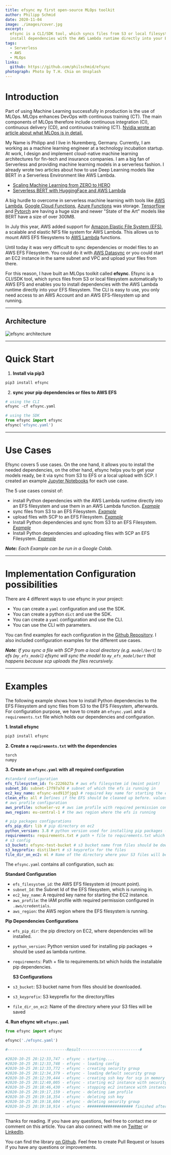 ```yaml
---
title: efsync my first open-source MLOps toolkit
author: Philipp Schmid
date: 2020-11-04
image: ./images/cover.jpg
excerpt:
  efsync is a CLI/SDK tool, which syncs files from S3 or local filesystem automatically to AWS EFS and enables you to
  install dependencies with the AWS Lambda runtime directly into your EFS filesystem.
tags:
  - Serverless
  - AWS
  - MLOps
links:
  github: https://github.com/philschmid/efsync
photograph: Photo by T.H. Chia on Unsplash
---
```


# Introduction

Part of using Machine Learning successfully in production is the use of MLOps. MLOps enhances DevOps with continuous
training (CT). The main components of MLOps therefore include continuous integration (CI), continuous delivery (CD), and
continuous training (CT).
[Nvidia wrote an article about what MLOps is in detail.](https://blogs.nvidia.com/blog/2020/09/03/what-is-mlops/)

My Name is Philipp and I live in Nuremberg, Germany. Currently, I am working as a machine learning engineer at a
technology incubation startup. At work, I design and implement cloud-native machine learning architectures for fin-tech
and insurance companies. I am a big fan of Serverless and providing machine learning models in a serverless fashion. I
already wrote two articles about how to use Deep Learning models like BERT in a Serverless Environment like AWS Lambda.

- [Scaling Machine Learning from ZERO to HERO](https://www.philschmid.de/scaling-machine-learning-from-zero-to-hero)
- [Serverless BERT with HuggingFace and AWS Lambda](https://www.philschmid.de/serverless-bert-with-huggingface-and-aws-lambda)

A big hurdle to overcome in serverless machine learning with tools like [AWS Lambda](https://aws.amazon.com/de/lambda/),
[Google Cloud Functions](https://cloud.google.com/functions),
[Azure Functions](https://azure.microsoft.com/de-de/services/functions/) was storage.
[Tensorflow](https://www.tensorflow.org/) and [Pytorch](https://pytorch.org/) are having a huge size and newer "State of
the Art" models like BERT have a size of over 300MB.

In July this year, AWS added support for
[](https://aws.amazon.com/lambda/?nc1=h_ls)[Amazon Elastic File System (EFS)](https://aws.amazon.com/efs/?nc1=h_ls), a
scalable and elastic NFS file system for AWS Lambda. This allows us to mount AWS EFS filesystems to
[AWS Lambda](https://aws.amazon.com/lambda/?nc1=h_ls) functions.

Until today it was very difficult to sync dependencies or model files to an AWS EFS Filesystem. You could do it with
[AWS Datasync](https://docs.aws.amazon.com/efs/latest/ug/gs-step-four-sync-files.html) or you could start an EC2
instance in the same subnet and VPC and upload your files from there.

For this reason, I have built an MLOps toolkit called **efsync**. Efsync is a CLI/SDK tool, which syncs files from S3 or
local filesystem automatically to AWS EFS and enables you to install dependencies with the AWS Lambda runtime directly
into your EFS filesystem. The CLI is easy to use, you only need access to an AWS Account and an AWS EFS-filesystem up
and running.

---

## Architecture

![efsync architecture](./images/efsync.png)

---

# Quick Start

1. **Install via pip3**

```python
pip3 install efsync
```

2. **sync your pip dependencies or files to AWS EFS**

```python
# using the CLI
efsync -cf efsync.yaml

# using the SDK
from efsync import efsync
efsync('efsync.yaml')
```

---

# Use Cases

Efsync covers 5 use cases. On the one hand, it allows you to install the needed dependencies, on the other hand, efsync
helps you to get your models ready, be it via sync from S3 to EFS or a local upload with SCP. I created an example
[Jupyter Notebooks](https://github.com/philschmid/efsync#--examples) for each use case.

The 5 use cases consist of:

- install Python dependencies with the AWS Lambda runtime directly into an EFS filesystem and use them in an AWS Lambda
  function. _[Example](https://github.com/philschmid/efsync/blob/main/examples/efsync_pip_packages.ipynb)_
- sync files from S3 to an EFS Filesystem.
  _[Example](https://github.com/philschmid/efsync/blob/main/examples/efsync_s3_files.ipynb)_
- upload files with SCP to an EFS Filesystem.
  _[Example](https://github.com/philschmid/efsync/blob/main/examples/efsync_scp_files.ipynb)_
- Install Python dependencies and sync from S3 to an EFS Filesystem.
  _[Example](https://github.com/philschmid/efsync/blob/main/examples/efsync_pip_packages_and_s3_files.ipynb)_
- Install Python dependencies and uploading files with SCP an EFS Filesystem.
  _[Example](https://github.com/philschmid/efsync/blob/main/examples/efsync_pip_packages_and_scp_files.ipynb)_

_**Note:** Each Example can be run in a Google Colab._

---

# Implementation Configuration possibilities

There are 4 different ways to use efsync in your project:

- You can create a `yaml` configuration and use the SDK.
- You can create a python `dict` and use the SDK.
- You can create a `yaml` configuration and use the CLI.
- You can use the CLI with parameters.

You can find examples for each configuration in the
[Github Repository](https://github.com/philschmid/efsync#%EF%B8%8F--configurations). I also included configuration
examples for the different use cases.

_**Note**: If you sync a file with SCP from a local directory (e.g. `model/bert`) to efs (`my_efs_model`) efsync will
sync the model to `my_efs_model/bert` that happens because scp uploads the files recursively._

---

# Examples

The following example shows how to install Python dependencies to the EFS Filesystem and sync files from S3 to the EFS
Filesystem, afterwards. For configuration purpose, we have to create an `efsync.yaml` and a `requirements.txt` file
which holds our dependencies and configuration.

**1. Install efsync**

```python
pip3 install efsync
```

**2. Create a `requirements.txt` with the dependencies**

```python
torch
numpy
```

**3. Create an `efsync.yaml` with all required configuration**

```yaml
#standard configuration
efs_filesystem_id: fs-2226b27a # aws efs filesystem id (moint point)
subnet_Id: subnet-17f97a7d # subnet of which the efs is running in
ec2_key_name: efsync-asd913fjgq3 # required key name for starting the ec2 instance
clean_efs: all # Defines if the EFS should be cleaned up before. values: `'all'`,`'pip'`,`'file'` uploading
# aws profile configuration
aws_profile: schueler-vz # aws iam profile with required permission configured in .aws/credentials
aws_region: eu-central-1 # the aws region where the efs is running

# pip packages configurations
efs_pip_dir: lib # pip directory on ec2
python_version: 3.8 # python version used for installing pip packages -> should be used as lambda runtime afterwads
requirements: requirements.txt # path + file to requirements.txt which holds the installable pip packages
# s3 config
s3_bucket: efsync-test-bucket # s3 bucket name from files should be downloaded
s3_keyprefix: distilbert # s3 keyprefix for the files
file_dir_on_ec2: ml # Name of the directory where your S3 files will be saved
```

The `efsync.yaml` contains all configuration, such as:

**Standard Configuration**

- `efs_filesystem_id`: the AWS EFS filesystem id (mount point).
- `subnet_Id`: the Subnet Id of the EFS filesystem, which is running in.
- `ec2_key_name`: A required key name for starting the EC2 instance.
- `aws_profile`: the IAM profile with required permission configured in `.aws/credentials`.
- `aws_region`: the AWS region where the EFS filesystem is running.

**Pip Dependencies Configurations**

- `efs_pip_dir`: the pip directory on EC2, where dependencies will be installed.
- `python_version`**:** Python version used for installing pip packages -> should be used as lambda runtime.
- `requirements`: Path + file to requirements.txt which holds the installable pip dependencies.

  **S3 Configurations**

- `s3_bucket`: S3 bucket name from files should be downloaded.
- `s3_keyprefix`: S3 keyprefix for the directory/files
- `file_dir_on_ec2`: Name of the directory where your S3 files will be saved

**4. Run efsync wit `efsync.yaml`**

```python
from efsync import efsync

efsync('./efsync.yaml')

#--------------------------Result--------------------------#

#2020-10-25 20:12:33,747 - efsync - starting....
#2020-10-25 20:12:33,748 - efsync - loading config
#2020-10-25 20:12:33,772 - efsync - creating security group
#2020-10-25 20:12:34,379 - efsync - loading default security group
#2020-10-25 20:12:39,444 - efsync - creating ssh key for scp in memory
#2020-10-25 20:12:40,005 - efsync - starting ec2 instance with security group sg-0ff6539317d7e48da and subnet_Id subnet-17f97a7d
#2020-10-25 20:18:46,430 - efsync - stopping ec2 instance with instance id i-020e3f3cc4b3d690b
#2020-10-25 20:19:17,159 - efsync - deleting iam profile
#2020-10-25 20:19:18,354 - efsync - deleting ssh key
#2020-10-25 20:19:18,604 - efsync - deleting security group
#2020-10-25 20:19:18,914 - efsync - #################### finished after 6.752833333333333 minutes ####################
```

---

Thanks for reading. If you have any questions, feel free to contact me or comment on this article. You can also connect
with me on [Twitter](https://twitter.com/_philschmid) or
[LinkedIn](https://www.linkedin.com/in/philipp-schmid-a6a2bb196/).

You can find the library [on Github](https://github.com/philschmid/efsync). Feel free to create Pull Request or Issues
if you have any questions or improvements.
